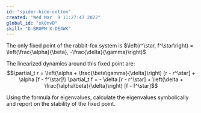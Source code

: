 ```yaml
---
id: "spider-hide-cotton"
created: "Wed Mar  9 11:27:47 2022"
global_id: "xkQnvD"
skill: "D-BRUPM X-DE4WK"
---
```




The only fixed point of the rabbit-fox system is
$\left(r^\star, f^\star\right) = \left(\frac{\alpha}{\beta}, -\frac{\delta}{\gamma}\right)$ 


The linearized dynamics around this fixed point are:
$$\partial_t r = 
\left(\alpha + \frac{\beta\gamma}{\delta}\right) [r - r^\star] + 
\alpha [f - f^\star]\\
\partial_t f = 
- \delta [r - r^\star] + 
\left(\delta + \frac{\alpha\beta}{\delta}\right) [f - f^\star]$$


Using the formula for eigenvalues, calculate the eigenvalues symbolically and report on the stability of the fixed point.

